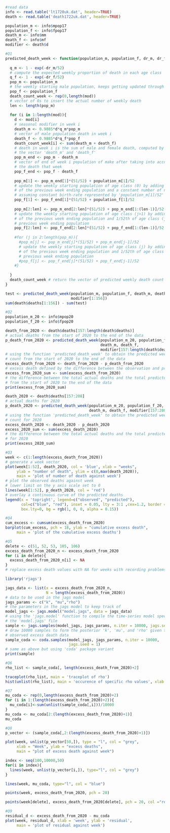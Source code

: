 ```r
#read data
info <- read.table('lt1720uk.dat', header=TRUE)
death <- read.table('death1722uk.dat', header=TRUE)

population_m <- info$mpop17
population_f <- info$fpop17
death_m <- info$mm
death_f <- info$mf
modifier <- death$d
```


```r
#Q1
predicted_death_week <- function(population_m, population_f, dr_m, dr_f, mod){
  
  q_m <- 1 - exp(-dr_m/52)
  # compute the expected weekly proportion of death in each age class
  q_f <- 1 - exp(-dr_f/52)
  pop_m <- population_m
  # the weekly starting male population, keeps getting updated through for-loop
  pop_f <- population_f
  death_count_week <- rep(0,length(mod))
  # vector of 0s to insert the actual number of weekly death
  len <- length(pop_m)
    
  for (i in 1:length(mod)){
    d <- mod[i] 
    # seasonal modifier in week i
    death_m <- 0.9885*d*q_m*pop_m
    # vector of male population death in week i
    death_f <- 0.9885*d*q_f*pop_f
    death_count_week[i] <- sum(death_m + death_f)
    # death in week i is the sum of male and female death, computed by summing
    # the vector 'death_m' and 'death_f'
    pop_m_end <- pop_m - death_m
    # vector of end of week i population of make after taking into account of
    # the death that week
    pop_f_end <- pop_f - death_f
    
    pop_m[1] <- pop_m_end[1]*(51/52) + population_m[1]/52
    # update the weekly starting population of age class (0) by adding 51/52th 
    # of the previous week ending population and a constant number of new birth, 
    # assuming constant birth-rate represented by 'population_m[1]/52'
    pop_f[1] <- pop_f_end[1]*(51/52) + population_f[1]/52
  
    pop_m[2:len] <- pop_m_end[2:len]*(51/52) + pop_m_end[1:(len-1)]/52
    # update the weekly starting population of age class (j>1) by adding 51/52th 
    # of the previous week ending population and 1/52th of age class (j-1)'s 
    # previous week ending population
    pop_f[2:len] <- pop_f_end[2:len]*(51/52) + pop_f_end[1:(len-1)]/52
    
    #for (j in 2:length(pop_m)){
      #pop_m[j] <- pop_m_end[j]*(51/52) + pop_m_end[j-1]/52
      # update the weekly starting population of age class (j) by adding 51/52th 
      # of the previous week ending population and 1/52th of age class (j-1)'s 
      # previous week ending population
      #pop_f[j] <- pop_f_end[j]*(51/52) + pop_f_end[j-1]/52
    #}
    
  }
  death_count_week # return the vector of predicted weekly death count
}

test <- predicted_death_week(population_m, population_f, death_m, death_f, 
                             modifier[1:156])
sum(death$deaths[1:156]) - sum(test)
```


```r
#Q2
population_m_20 <- info$mpop20
population_f_20 <- info$fpop20

death_from_2020 <- death$deaths[157:length(death$deaths)]
# actual deaths from the start of 2020 to the end of the data
p_death_from_2020 <- predicted_death_week(population_m_20, population_f_20, 
                                          death_m, death_f, 
                                          modifier[157:length(death$deaths)])
# using the function 'predicted_death_week' to obtain the predicted weekly death
# count from the start of 2020 to the end of the data
excess_death_from_2020 <- death_from_2020 - p_death_from_2020
# excess death defined by the difference between the observation and prediction
excess_from_2020_sum <- sum(excess_death_from_2020)
# the difference between the total actual deaths and the total predicted deaths 
# from the start of 2020 to the end of the data
print(excess_from_2020_sum)

death_2020 <- death$deaths[157:208]
# actual deaths for 2020
p_death_2020 <- predicted_death_week(population_m_20, population_f_20, 
                                     death_m, death_f, modifier[157:208])
# using the function 'predicted_death_week' to obtain the predicted weekly death
# count for 2020
excess_death_2020 <- death_2020 - p_death_2020
excess_2020_sum <- sum(excess_death_2020)
# the difference between the total actual deaths and the total predicted deaths 
# for 2020
print(excess_2020_sum)
```


```r
#Q3
week <- c(1:length(excess_death_from_2020))
# generate a week vector
plot(week[1:52], death_2020, col = 'blue', xlab = "weeks", 
     ylab = "number of death", ylim = c(0,max(death_2020)), 
     main = 'plot of number of death against week')
# plot the observed deaths against week
# lower limit on the y axis scale set to 0
lines(week[1:52], p_death_2020, col = 'red')
# overlay a continuous curve of the predicted deaths
legend(x = 'topright', legend=c("observed", "predicted"),
       col=c("blue", "red"), inset = 0.05, lty = 3:1 ,cex=1.2, border = "black",
       box.lty=0, bg = rgb(1, 0, 0, alpha = 0.15))
```


```r
#Q4
cum_excess <- cumsum(excess_death_from_2020)
barplot(cum_excess, pch = 18, ylab = "cumulative excess death", 
     main = 'plot of the cumulative excess deaths')
```


```r
#Q5
delete <- c(51, 52, 53, 105, 106)
excess_death_from_2020_n <- excess_death_from_2020
for (i in delete){
  excess_death_from_2020_n[i] <- NA
}
# replace excess death values with NA for weeks with recording problems

library('rjags')

jags_data <- list(x = excess_death_from_2020_n, 
                  N = length(excess_death_from_2020))
# data to be used in the jags model
jags_params <- c("k", "mu","rho")
# the parameters in the jags model to keep track of
model_jags <- jags.model("model.jags", data = jags_data)
# using the 'jags.model' function to compile the time-series model specified in
# the 'model.jags' file
sample <- jags.samples(model_jags, jags_params, n.iter = 10000, jags.seed = 1)
# draw 10000 samples to form the posterior 'k', 'mu', and 'rho' given the
# observed excess death data
sample_coda <- coda.samples(model_jags, jags_params, n.iter = 10000, 
                            jags.seed = 1)
# same as above but using 'coda' package variant
print(sample)
```


```r
#Q6
rho_list <- sample_coda[, length(excess_death_from_2020)+2]

traceplot(rho_list, main = 'traceplot of rho')
hist(unlist(rho_list), main = 'occurence of specific rho values', xlab = "rho")
```


```r
#Q7
mu_coda <- rep(0,length(excess_death_from_2020)+2)
for (i in 1:(length(excess_death_from_2020)+2)){
  mu_coda[i]<-sum(unlist(sample_coda[,i]))/10000
}
mu_coda <- mu_coda[2:(length(excess_death_from_2020)+1)]
mu_coda
```


```r
#Q8
p_vector <- (sample_coda[,2:(length(excess_death_from_2020)+1)])

plot(week, unlist(p_vector[50,]), type = "l", col = "grey", 
     xlab = "Week", ylab = "excess deaths", 
     main = "plot of excess death against week")

index <- seq(100,10000,50)
for(i in index){
  lines(week, unlist(p_vector[i,]), type="l", col = "grey")
}

lines(week, mu_coda, type="l", col = "blue")

points(week, excess_death_from_2020, pch = 20)

points(week[delete], excess_death_from_2020[delete], pch = 20, col ="red" )
```


```r
#Q9
residual_d <- excess_death_from_2020 - mu_coda
plot(week, residual_d, xlab = 'week', ylab = 'residual', 
     main = 'plot of residual against week')
```
